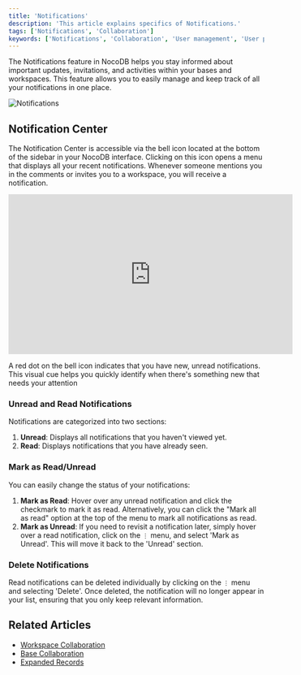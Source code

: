 ```yaml
---
title: 'Notifications'
description: 'This article explains specifics of Notifications.'
tags: ['Notifications', 'Collaboration']
keywords: ['Notifications', 'Collaboration', 'User management', 'User permissions', 'User roles']
---
```


The Notifications feature in NocoDB helps you stay informed about important updates, invitations, and activities within your bases and workspaces. This feature allows you to easily manage and keep track of all your notifications in one place.

![Notifications](/img/v2/notifications/notifications.png)

## Notification Center
The Notification Center is accessible via the bell icon located at the bottom of the sidebar in your NocoDB interface. Clicking on this icon opens a menu that displays all your recent notifications. Whenever someone mentions you in the comments or invites you to a workspace, you will receive a notification.

<center>
    <iframe width="560" height="315" src="https://www.youtube.com/embed/U5ZYVlpOGN8?start=58" frameBorder="0" allow="accelerometer; autoplay; clipboard-write; encrypted-media; gyroscope; picture-in-picture" allowFullScreen ></iframe>
</center>


<Callout type="info">A red dot on the bell icon indicates that you have new, unread notifications. This visual cue helps you quickly identify when there's something new that needs your attention</Callout>

### Unread and Read Notifications
Notifications are categorized into two sections:
1. **Unread**: Displays all notifications that you haven't viewed yet.
2. **Read**: Displays notifications that you have already seen.

### Mark as Read/Unread
You can easily change the status of your notifications:
1. **Mark as Read**: Hover over any unread notification and click the checkmark to mark it as read. Alternatively, you can click the "Mark all as read" option at the top of the menu to mark all notifications as read.
2. **Mark as Unread**: If you need to revisit a notification later, simply hover over a read notification, click on the `⋮` menu, and select 'Mark as Unread'. This will move it back to the 'Unread' section.


### Delete Notifications
Read notifications can be deleted individually by clicking on the `⋮` menu and selecting 'Delete'. Once deleted, the notification will no longer appear in your list, ensuring that you only keep relevant information.

## Related Articles
- [Workspace Collaboration](/docs/product-docs/collaboration/workspace-collaboration)
- [Base Collaboration](/docs/product-docs/collaboration/base-collaboration)
- [Expanded Records](/docs/product-docs/records/expand-record)